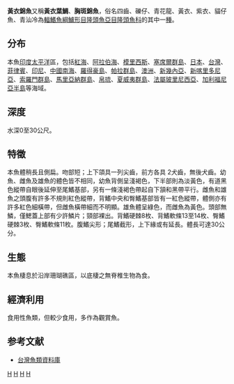 {{Speciesbox 
| taxon = Thalassoma lutescens
| status = LC
| status_system = IUCN3.1
| image = Thalassoma lutescens 2.jpg
| binomial_authority = [[Lay|Lay]] & [[Bennett|Bennett]], 1839
| synonyms = *''Julis lutescens''<br /><small>Lay & Bennett, 1839</small>
}}
'''黃衣錦魚'''又稱'''黃衣葉鯛'''、'''胸斑錦魚'''，俗名四齒、礫仔、青花龍、黃衣、紫衣、貓仔魚、青汕冷為[[輻鰭魚綱|輻鰭魚綱]][[鱸形目|鱸形目]][[隆頭魚亞目|隆頭魚亞目]][[隆頭魚科|隆頭魚科]]的其中一[[種|種]]。

==分布==
本魚[[印度|印度]][[太平洋|太平洋]]區，包括[[紅海|紅海]]、[[阿拉伯海|阿拉伯海]]、[[模里西斯|模里西斯]]、[[塞席爾群島|塞席爾群島]]、[[日本|日本]]、[[台灣|台灣]]、[[菲律賓|菲律賓]]、[[印尼|印尼]]、[[中國|中國]][[南海|南海]]、[[羅得豪島|羅得豪島]]、[[帕拉群島|帕拉群島]]、[[澳洲|澳洲]]、[[新幾內亞|新幾內亞]]、[[新喀里多尼亞|新喀里多尼亞]]、[[索羅門群島|索羅門群島]]、[[馬里亞納群島|馬里亞納群島]]、[[帛琉|帛琉]]、[[夏威夷群島|夏威夷群島]]、[[法屬玻里尼西亞|法屬玻里尼西亞]]、[[加利福尼亞半島|加利福尼亞半島]]等海域。

==深度==
水深0至30公尺。

==特徵==
本魚體稍長且側扁。吻部短；上下頜具一列尖齒，前方各具 2犬齒，無後犬齒。幼魚、雌魚及雄魚的體色皆不相同，幼魚背側呈淺褐色，下半部則為淡黃色，有道黑色縱帶自眼後延伸至尾鰭基部，另有一條淺褐色帶起自下頷和黑帶平行。雌魚和雄魚之頭腹有許多不規則紅色縱帶，背鰭中央和臀鰭基部皆有一紅色縱帶，體側亦有許多紅色細橫帶，但雌魚橫帶細而不明顯。雄魚體呈綠色，而雌魚為黃色。頭部無鱗，僅鰓蓋上部有少許鱗片；頸部裸出。背鰭硬棘8枚、背鰭軟條13至14枚、臀鰭硬棘3枚、臀鰭軟條11枚。腹鰭尖形；尾鰭截形，上下緣或有延長。體長可達30公分。

==生態==
本魚棲息於沿岸珊瑚礁區，以底棲之無脊椎生物為食。

==經濟利用== 
食用性魚類，但較少食用，多作為觀賞魚。

==参考文献==
*[http://fishdb.sinica.edu.tw/ 台灣魚類資料庫] {{Wayback|url=http://fishdb.sinica.edu.tw/ |date=20160304193340 }}

{{Taxonbar}}

[[Category:食用魚|H]]
[[Category:觀賞魚|H]]
[[Category:錦魚屬|H]]
[[Category:1839年描述的魚類|H]]